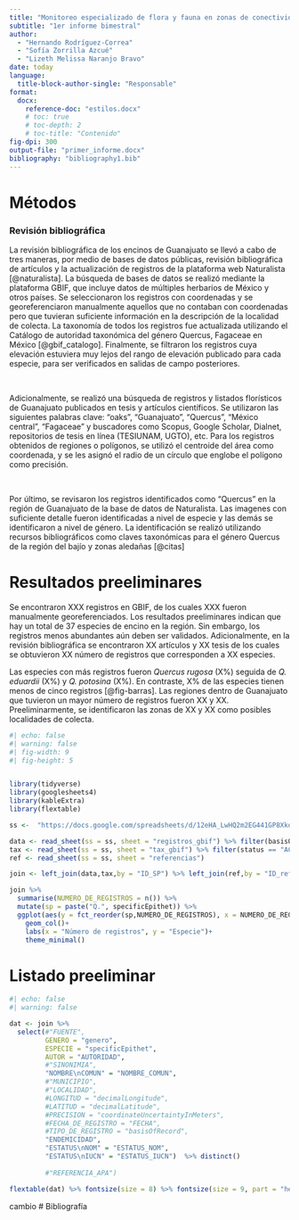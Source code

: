 ```yaml
---
title: "Monitoreo especializado de flora y fauna en zonas de conectividad del estado de Guanajuato"
subtitle: "1er informe bimestral"
author: 
  - "Hernando Rodríguez-Correa"
  - "Sofía Zorrilla Azcué" 
  - "Lizeth Melissa Naranjo Bravo"
date: today
language: 
  title-block-author-single: "Responsable"
format:
  docx:
    reference-doc: "estilos.docx"
    # toc: true
    # toc-depth: 2
    # toc-title: "Contenido"
fig-dpi: 300
output-file: "primer_informe.docx"
bibliography: "bibliography1.bib"
---
```


# Métodos

### Revisión bibliográfica

La revisión bibliográfica de los encinos de Guanajuato se llevó a cabo de tres maneras, por medio de bases de datos públicas, revisión bibliográfica de artículos y la actualización de registros de la plataforma web Naturalista [@naturalista]. La búsqueda de bases de datos se realizó mediante la plataforma GBIF, que incluye datos de múltiples herbarios de México y otros países. Se seleccionaron los registros con coordenadas y se georeferenciaron manualmente aquellos que no contaban con coordenadas pero que tuvieran suficiente información en la descripción de la localidad de colecta. La taxonomía de todos los registros fue actualizada utilizando el Catálogo de autoridad taxonómica del género Quercus, Fagaceae en México [@gbif_catalogo]. Finalmente, se filtraron los registros cuya elevación estuviera muy lejos del rango de elevación publicado para cada especie, para ser verificados en salidas de campo posteriores.

<br>

Adicionalmente, se realizó una búsqueda de registros y listados florísticos de Guanajuato publicados en tesis y artículos científicos. Se utilizaron las siguientes palabras clave: "oaks", "Guanajuato", "Quercus", "México central", "Fagaceae" y buscadores como Scopus, Google Scholar, Dialnet, repositorios de tesis en línea (TESIUNAM, UGTO), etc. Para los registros obtenidos de regiones o polígonos, se utilizó el centroide del área como coordenada, y se les asignó el radio de un círculo que englobe el polígono como precisión. 

<br>

Por último, se revisaron los registros identificados como "Quercus" en la región de Guanajuato de la base de datos de Naturalista. Las imagenes con suficiente detalle fueron identificadas a nivel de especie y las demás se identificaron a nivel de género. La identificación se realizó utilizando recursos bibliográficos como claves taxonómicas para el género Quercus de la región del bajío y zonas aledañas [@citas]

# Resultados preeliminares

Se encontraron XXX registros en GBIF, de los cuales XXX fueron manualmente georeferenciados. Los resultados preeliminares indican que hay un total de 37 especies de encino en la región. Sin embargo, los registros menos abundantes aún deben ser validados. Adicionalmente, en la revisión bibliográfica se encontraron XX artículos y XX tesis de los cuales se obtuvieron XX número de registros que corresponden a XX especies.

Las especies con más registros fueron *Quercus rugosa* (X%) seguida de *Q. eduardii* (X%) y *Q. potosina* (X%). En contraste, X% de las especies tienen menos de cinco registros [@fig-barras]. Las regiones dentro de Guanajuato que tuvieron un mayor número de registros fueron XX y XX. Preeliminarmente, se identificaron las zonas de XX y XX como posibles localidades de colecta. 


```r
#| echo: false
#| warning: false
#| fig-width: 9
#| fig-height: 5


library(tidyverse)
library(googlesheets4)
library(kableExtra)
library(flextable)

ss <-  "https://docs.google.com/spreadsheets/d/12eHA_LwHQ2m2EG441GP8XkquLYURjJfHkVZ2h699ZGM/edit?usp=sharing"

data <- read_sheet(ss = ss, sheet = "registros_gbif") %>% filter(basisOfRecord == "PRESERVED_SPECIMEN")
tax <- read_sheet(ss = ss, sheet = "tax_gbif") %>% filter(status == "ACCEPTED") %>% arrange(ID_SP) 
ref <- read_sheet(ss = ss, sheet = "referencias")

join <- left_join(data,tax,by = "ID_SP") %>% left_join(ref,by = "ID_referencia") %>% mutate(AUTORIDAD = paste(author,year.y), FECHA = paste(day,month,year.x, sep = "/"), NOMBRE_COMUN = "Encino") %>% group_by(ID_SP, genero, specificEpithet)

join %>% 
  summarise(NUMERO_DE_REGISTROS = n()) %>% 
  mutate(sp = paste("Q.", specificEpithet)) %>%
  ggplot(aes(y = fct_reorder(sp,NUMERO_DE_REGISTROS), x = NUMERO_DE_REGISTROS))+
    geom_col()+
    labs(x = "Número de registros", y = "Especie")+
    theme_minimal()

```


# Listado preeliminar

```r
#| echo: false
#| warning: false

dat <- join %>%
  select(#"FUENTE",	
         GENERO = "genero",	
         ESPECIE = "specificEpithet", 
         AUTOR = "AUTORIDAD",	
         #"SINONIMIA", 
         "NOMBRE\nCOMUN" = "NOMBRE_COMUN",	
         #"MUNICIPIO",	
         #"LOCALIDAD",	
         #LONGITUD = "decimalLongitude", 	
         #LATITUD = "decimalLatitude",	
         #PRECISION = "coordinateUncertaintyInMeters",	
         #FECHA_DE_REGISTRO = "FECHA",	
         #TIPO_DE_REGISTRO = "basisOfRecord",	
         "ENDEMICIDAD", 	
         "ESTATUS\nNOM" = "ESTATUS_NOM",	
         "ESTATUS\nIUCN" = "ESTATUS_IUCN")  %>% distinct() 
	
         #"REFERENCIA_APA")

flextable(dat) %>% fontsize(size = 8) %>% fontsize(size = 9, part = "header") 
```

cambio
# Bibliografía